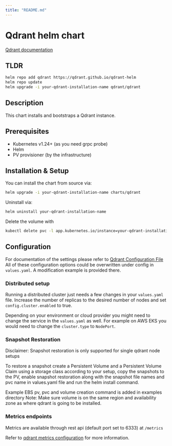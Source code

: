 ```yaml
---
title: "README.md"
---
```


# Qdrant helm chart

[Qdrant documentation](https://qdrant.tech/documentation/)

## TLDR

```bash
helm repo add qdrant https://qdrant.github.io/qdrant-helm
helm repo update
helm upgrade -i your-qdrant-installation-name qdrant/qdrant
```

## Description

This chart installs and bootstraps a Qdrant instance.

## Prerequisites

- Kubernetes v1.24+ (as you need grpc probe)
- Helm
- PV provisioner (by the infrastructure)

## Installation & Setup

You can install the chart from source via:

```bash
helm upgrade -i your-qdrant-installation-name charts/qdrant
```

Uninstall via:

```bash
helm uninstall your-qdrant-installation-name
```

Delete the volume with

```bash
kubectl delete pvc -l app.kubernetes.io/instance=your-qdrant-installation-name
```

## Configuration

For documentation of the settings please refer to [Qdrant Configuration File](https://github.com/qdrant/qdrant/blob/master/config/config.yaml)
All of these configuration options could be overwritten under config in `values.yaml`.
A modification example is provided there.

### Distributed setup

Running a distributed cluster just needs a few changes in your `values.yaml` file.
Increase the number of replicas to the desired number of nodes and set `config.cluster.enabled` to true.

Depending on your environment or cloud provider you might need to change the service in the `values.yaml` as well.
For example on AWS EKS you would need to change the `cluster.type` to `NodePort`.

### Snapshot Restoration

Disclaimer: Snapshot restoration is only supported for single qdrant node setups

To restore a snapshot create a Persistent Volume and a Persistent Volume Claim using a storage class according to your setup, copy the snapshots to the PV, enable snapshot restoration along with the snapshot file names and pvc name in values.yaml file and run the helm install command.

Example EBS pv, pvc and volume creation command is added in examples directory
Note: Make sure volume is on the same region and availability zone as where qdrant is going to be installed.

### Metrics endpoints

Metrics are available through rest api (default port set to 6333) at `/metrics`

Refer to [qdrant metrics configuration](https://qdrant.tech/documentation/telemetry/#metrics) for more information.
